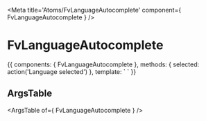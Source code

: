 
<Meta title='Atoms/FvLanguageAutocomplete' component={ FvLanguageAutocomplete } />

# FvLanguageAutocomplete

<Canvas>
<Story name='Common' height='150px'>{{
  components: { FvLanguageAutocomplete },
  methods: {
    selected: action('Language selected')
  },
  template: `<FvLanguageAutocomplete
    @language:selected="selected"
  >
  </FvLanguageAutocomplete>`
}}</Story>
</Canvas>

## ArgsTable

<ArgsTable of={ FvLanguageAutocomplete } />
